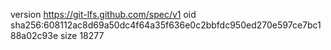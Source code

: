 version https://git-lfs.github.com/spec/v1
oid sha256:608112ac8d69a50dc4f64a35f636e0c2bbfdc950ed270e597ce7bc188a02c93e
size 18277
